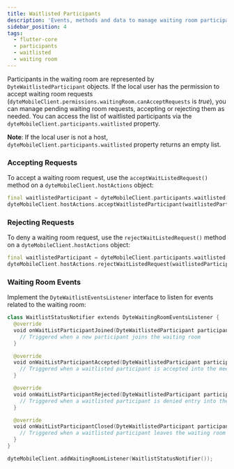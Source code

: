 ```yaml
---
title: Waitlisted Participants
description: 'Events, methods and data to manage waiting room participants.'
sidebar_position: 4
tags:
  - flutter-core
  - participants
  - waitlisted
  - waiting room
---
```


Participants in the waiting room are represented by `DyteWaitlistedParticipant` objects. If the local user has the permission to
accept waiting room requests (`dyteMobileClient.permissions.waitingRoom.canAcceptRequests` is _true_), you can manage pending waiting room requests,
accepting or rejecting them as needed.
You can access the list of waitlisted participants via the `dyteMobileClient.participants.waitlisted` property.

**Note**: If the local user is not a host, `dyteMobileClient.participants.waitlisted` property returns an empty list.

### Accepting Requests

To accept a waiting room request, use the `acceptWaitListedRequest()` method on a `dyteMobileClient.hostActions` object:

```dart
final waitlistedParticipant = dyteMobileClient.participants.waitlisted[0];
dyteMobileClient.hostActions.acceptWaitlistedParticipant(waitlistedParticipant);
```

### Rejecting Requests

To deny a waiting room request, use the `rejectWaitListedRequest()` method on a `dyteMobileClient.hostActions` object:

```dart
final waitlistedParticipant = dyteMobileClient.participants.waitlisted[0];
dyteMobileClient.hostActions.rejectWaitListedRequest(waitlistedParticipant);
```

### Waiting Room Events

Implement the `DyteWaitlistEventsListener` interface to listen for events related to the waiting room:

```kotlin
class WaitlistStatusNotifier extends DyteWaitingRoomEventsListener {
  @override
  void onWaitListParticipantJoined(DyteWaitlistedParticipant participant) {
    // Triggered when a new participant joins the waiting room
  }

  @override
  void onWaitListParticipantAccepted(DyteWaitlistedParticipant participant) {
    // Triggered when a waitlisted participant is accepted into the meeting
  }

  @override
  void onWaitListParticipantRejected(DyteWaitlistedParticipant participant) {
    // Triggered when a waitlisted participant is denied entry into the meeting
  }

  @override
  void onWaitListParticipantClosed(DyteWaitlistedParticipant participant) {
    // Triggered when a waitlisted participant leaves the waiting room
  }
}

dyteMobileClient.addWaitingRoomListener(WaitlistStatusNotifier());
```

<head>
  <title>Flutter Core Waitlisted Participants</title>
</head>

